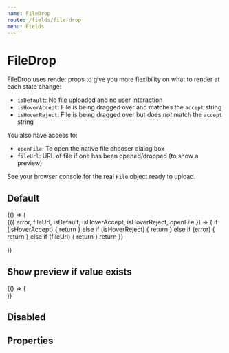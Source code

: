 ```yaml
---
name: FileDrop
route: /fields/file-drop
menu: Fields
---
```




# FileDrop

FileDrop uses render props to give you more flexibility on what to render at each state change:

- `isDefault`: No file uploaded and no user interaction
- `isHoverAccept`: File is being dragged over and matches the `accept` string
- `isHoverReject`: File is being dragged over but does _not_ match the `accept` string

You also have access to:

- `openFile`: To open the native file chooser dialog box
- `fileUrl`: URL of file if one has been opened/dropped (to show a preview)

See your browser console for the real `File` object ready to upload.

## Default

<Playground>
  {() => (
    <Form initialValues={{}}>
      <ConnectedField
        component={FileDrop}
        name="avatar"
        label="Default"
        hint="Files must be <200MB"
        required
        onAddFile={console.debug}
        onRemoveFile={console.debug}
      >
        {({ error, fileUrl, isDefault, isHoverAccept, isHoverReject, openFile }) => {
          if (isHoverAccept) {
            return <Icon name="positive" />
          } else if (isHoverReject) {
            return <Icon name="negative" />
          } else if (error) {
            return <Icon name="cross" />
          } else if (fileUrl) {
            return <FilePreviewImage src={fileUrl} />
          }
          return <DefaultFileDropView openFile={openFile} />
        }}
      </ConnectedField>
    </Form>
  )}
</Playground>

## Show preview if value exists

<Playground>
  {() => (
    <Form
      initialValues={{
        avatar:
          'https://cdn-development.welcometothejungle.co/uploads/robert/applicants/303416437e/avatars/0.jpg?v=63731713698'
      }}
    >
      <ConnectedField
        component={FileDrop}
        hint="Files must be <200MB"
        isEditable
        isClearable
        label="Avatar"
        name="avatar"
        onAddFile={console.debug}
        onRemoveFile={console.debug}
        required
      />
    </Form>
  )}
</Playground>

## Disabled

<Playground>
  <Form initialValues={{}}>
    <ConnectedField name="avatar" component={FileDrop} disabled />
  </Form>
</Playground>

## Properties

<Props of={FileDrop} />
